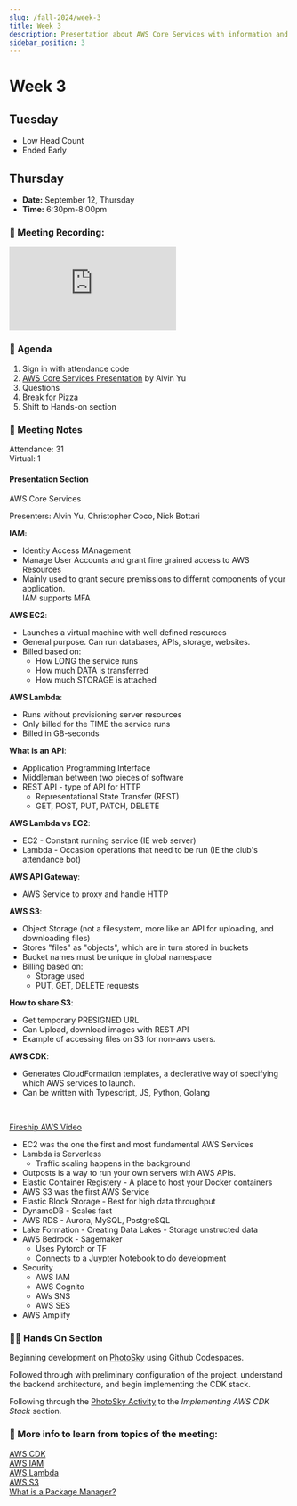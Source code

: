 ```yaml
---
slug: /fall-2024/week-3
title: Week 3 
description: Presentation about AWS Core Services with information and notes for the third week of the Fall 2024 semester for the UMass Lowell Cloud Computing Club.
sidebar_position: 3
---
```


# Week 3

## Tuesday

- Low Head Count
- Ended Early

## Thursday

- **Date:** September 12, Thursday
- **Time:** 6:30pm-8:00pm

### 🎥 Meeting Recording:
<div class="iframe-container">
    <iframe 
        src="https://www.youtube-nocookie.com/embed/3MoItq_XC_c?si=eK-OyGjbIhwbgthZ" 
        title="Fall 2024 Week 3" 
        frameborder="0" 
        allow="accelerometer; autoplay; clipboard-write; encrypted-media; gyroscope; picture-in-picture; web-share" 
        referrerpolicy="strict-origin-when-cross-origin" 
        allowfullscreen
        class="responsive-iframe"
        style={{
            borderRadius: '16px'
        }}
    >
    </iframe>
</div>

### 🚩 Agenda
1. Sign in with attendance code
2. [AWS Core Services Presentation](https://studentuml.sharepoint.com/:p:/s/UMLCloudComputingClub/ERlgCaetR51LukTSs6tS9FYBFJelpc205kJXcLI2WJIPHQ?e=agcpTU) by Alvin Yu
3. Questions
4. Break for Pizza
5. Shift to Hands-on section

### 📓 Meeting Notes

Attendance: 31 <br/>
Virtual: 1

#### Presentation Section
AWS Core Services <br/>

Presenters: Alvin Yu, Christopher Coco, Nick Bottari <br/>

**IAM**:
- Identity Access MAnagement
- Manage User Accounts and grant fine grained access to AWS Resources
- Mainly used to grant secure premissions to differnt components of your application. <br/>
IAM supports MFA

**AWS EC2**:
- Launches a virtual machine with well defined resources
- General purpose. Can run databases, APIs, storage, websites.
- Billed based on:
    - How LONG the service runs
    - How much DATA is transferred
    - How much STORAGE is attached

**AWS Lambda**:
- Runs without provisioning server resources
- Only billed for the TIME the service runs
- Billed in GB-seconds

**What is an API**:
- Application Programming Interface
- Middleman between two pieces of software
- REST API - type of API for HTTP
    - Representational State Transfer (REST)
    - GET, POST, PUT, PATCH, DELETE

**AWS Lambda vs EC2**:
- EC2 - Constant running service (IE web server)
- Lambda - Occasion operations that need to be run (IE the club's attendance bot)

**AWS API Gateway**:
- AWS Service to proxy and handle HTTP

**AWS S3**:
- Object Storage (not a filesystem, more like an API for uploading, and downloading files)
- Stores "files" as "objects", which are in turn stored in buckets
- Bucket names must be unique in global namespace
- Billing based on:
    - Storage used
    - PUT, GET, DELETE requests

**How to share S3**:
- Get temporary PRESIGNED URL
- Can Upload, download images with REST API
- Example of accessing files on S3 for non-aws users.

**AWS CDK**:
- Generates CloudFormation templates, a declerative way of specifying which AWS services to launch.
- Can be written with Typescript, JS, Python, Golang
<br/>

[Fireship AWS Video](https://www.youtube.com/watch?v=ZzI9JE0i6Lc)
- EC2 was the one the first and most fundamental AWS Services
- Lambda is Serverless
    - Traffic scaling happens in the background
- Outposts is a way to run your own servers with AWS APIs.
- Elastic Container Registery - A place to host your Docker containers
- AWS S3 was the first AWS Service
- Elastic Block Storage - Best for high data throughput
- DynamoDB - Scales fast
- AWS RDS - Aurora, MySQL, PostgreSQL
- Lake Formation - Creating Data Lakes - Storage unstructed data
- AWS Bedrock - Sagemaker
    - Uses Pytorch or TF
    - Connects to a Juypter Notebook to do development
- Security 
    - AWS IAM
    - AWS Cognito
    - AWs SNS
    - AWS SES  
- AWS Amplify


### 🧑‍💻 Hands On Section
Beginning development on [PhotoSky](https://github.com/UMLCloudComputing/photosky) using Github Codespaces. <br/>

Followed through with preliminary configuration of the project, understand the backend architecture, and begin implementing the CDK stack.<br/>

Following through the [PhotoSky Activity](../../activities/welcome.md) to the *Implementing AWS CDK Stack* section. <br/>

### 📃 More info to learn from topics of the meeting:
[AWS CDK](https://docs.aws.amazon.com/cdk/v2/guide/home.html) <br/>
[AWS IAM](https://docs.aws.amazon.com/IAM/latest/UserGuide/introduction.html) <br/>
[AWS Lambda](https://docs.aws.amazon.com/lambda/latest/dg/welcome.html) <br/>
[AWS S3](https://docs.aws.amazon.com/AmazonS3/latest/userguide/Welcome.html) <br/>
[What is a Package Manager?](https://en.wikipedia.org/wiki/Package_manager) <br/>

